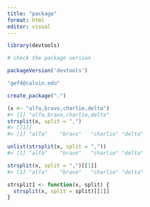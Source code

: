 ```yaml
---
title: "package"
format: html
editor: visual
---
```


```r
library(devtools) 

# check the package version

packageVersion('devtools')
```

```r
"gef4@calvin.edu"
```

```r
create_package(".")
```

```r
(x <- "alfa,bravo,charlie,delta")
#> [1] "alfa,bravo,charlie,delta"
strsplit(x, split = ",")
#> [[1]]
#> [1] "alfa"    "bravo"   "charlie" "delta"
```

```r
unlist(strsplit(x, split = ","))
#> [1] "alfa"    "bravo"   "charlie" "delta"

strsplit(x, split = ",")[[1]]
#> [1] "alfa"    "bravo"   "charlie" "delta"
```

```r
strsplit1 <- function(x, split) {
  strsplit(x, split = split)[[1]]
}
```
